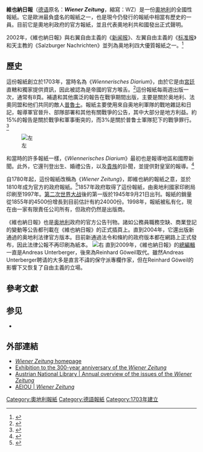 {{Infobox newspaper|name=Wiener Zeitung|image=1799 Wiener Zeitung.PNG|image_size=200px|caption=1799年5月21日的維也納日報，內容報導奧地利與法國在瑞士發生的戰鬥|type=日報|format=[[大報|大報]]|foundation=1703|owners=[[奧地利共和國|奧地利共和國]]|headquarters=[[維也納|維也納]]|editor=Walter Hämmerle<ref>{{cite web|url=https://www.wienerzeitung.at/unternehmen/english/2000193-Media-organisation-and-official-publication-of-the-Republic-of-Austria.html |title=Media organisation and official publication of the Republic of Austria|publisher=Wiener Zeitung |date=2020-03-03|language=en }}</ref>|website=[https://www.wienerzeitung.at/ www.wienerzeitung.at]|logo=Logo Wiener Zeitung Bundesadler.SVG}}'''維也納日報'''（[[德语|德语]]原名：'''''Wiener Zeitung'''''，縮寫：WZ）是一份[[奥地利|奧地利]]的全國性報紙。它是歐洲最負盛名的報紙之一，也是現今仍發行的報紙中相當有歷史的一員。目前它是奧地利政府的官方報紙，並且代表奧地利共和國發出正式聲明。

2002年，《維也納日報》與右翼自由主義的《[[新闻报_(奥地利)|新闻报]]》、左翼自由主義的《[[标准报|标准报]]》和天主教的《Salzburger Nachrichten》並列為奥地利四大優質報紙之一。<ref>{{Cite web|title=The Austrian media landscape:  Mass-production of public images of science and technology|url=http://www.univie.ac.at/virusss/OPUSReport/Media%20Chapters/Media_Au.htm|accessdate=2015-01-01|author=Ulrike Felt|date=June 2003|work=OPUS Report|archiveurl=https://web.archive.org/web/20131013081452/http://www.univie.ac.at/virusss/OPUSReport/Media%20Chapters/Media_Au.htm|archivedate=2013-10-13}}</ref>

== 歷史 ==
這份報紙創立於1703年，當時名為《''Wiennerisches Diarium''》，由於它是由[[奥地利皇帝|宮廷]]直轄和獨家提供資訊，因此被認為是帝國的官方喉舌。<ref>{{Cite book|title=The Europa World Year Book 2003|url=https://books.google.com/books?id=XLvU9lroRuUC&pg=PA607|accessdate=2015-03-05|date=2003-07-10|publisher=Taylor & Francis|isbn=978-1-85743-227-5|page=607}}</ref>這份報紙每兩週出版一次，通常有8頁。補遺和其他廣泛的報告在戰爭期間出版，主要是關於奥地利、法奧同盟和他们共同的敵人[[普魯士|普魯士]]。報紙主要使用來自奥地利軍隊的戰地雜誌和日記，報導軍官晉升、部隊部署和其他有關戰爭的公告，其中大部分是地方利益。約15%的報告是關於戰爭和軍事衝突的，而3%是關於普鲁士軍隊犯下的戰爭罪行。<ref name="war">{{Cite book|title=Selling War: The Role of Mass Media in Hostile Conflicts From World War I to the 'War on Terror'|publisher=University of Chicago Press|page=20}}</ref>

[[File:Wiener_Zeitung_Wiedner_Gürtel_10.jpg|左]]

和當時的許多報紙一樣，《''Wiennerisches Diarium''》最初也是報導地區和國際新聞。此外，它還刊登出生、婚禮公告，以及[[貴族|貴族]]的訃聞，並提供對皇室的報導。<ref name="war">{{Cite book|title=Selling War: The Role of Mass Media in Hostile Conflicts From World War I to the 'War on Terror'|publisher=University of Chicago Press|page=20}}</ref>

自1780年起，這份報紙改稱為《''Wiener Zeitung''》，即維也納的報紙之意，並於1810年成为官方的政府報紙。<ref>{{Cite web|title=The Austrian media landscape|url=http://www.wieninternational.at/en/content/the-austrian-media-landscape-en|accessdate=2013-10-07|work=Wien International|archiveurl=https://web.archive.org/web/20131014061900/http://www.wieninternational.at/en/content/the-austrian-media-landscape-en|archivedate=2013-10-14}}</ref>1857年政府取得了這份報紙，由奥地利國家印刷局印刷至1997年。[[第二次世界大战|第二次世界大战]]後的第一版於1945年9月21日出刊。報紙的銷量從1855年的4500份增長到目前估計有約24000份。1998年，報紙被私有化，現在由一家有限責任公司所有，但政府仍然是出版商。

《維也納日報》也是[[奥地利|奥地利]]政府的官方公告刊物。諸如公務員職務空缺、商業登記的變動等公告都刊載在《維也納日報》的正式插頁上。直到2004年，它還出版新通過的奥地利法律官方版本。目前新通過法令和條約的政府版本都在網路上正式發布，因此法律公報不再印刷為紙本。
[[File:1776_Wiennerisches_Diarium_o_Deklaracji_Niepodległości_USA.jpg|右]]
直到2009年，《維也納日報》的[[總編輯|總編輯]]一直是Andreas Unterberger，後來為Reinhard Göweil取代。雖然Andreas Unterberger聘请的大多是直言不諱的保守派專欄作家，但在Reinhard Göweil的影響下又恢复了自由主義的立場。

== 參考文獻 ==
{{Reflist}}

== 参见 ==

* {{Translink|en|List of newspapers in Austria|奥地利报纸列表|奥地利报纸列表}}

== 外部連結 ==
{{commons}}

* [https://www.wienerzeitung.at/ ''Wiener Zeitung'' homepage]
* [http://300.wienerzeitung.at/ Exhibition to the 300-year anniversary of the ''Wiener Zeitung'']
* [http://anno.onb.ac.at/cgi-content/anno?apm=0&aid=wrz&zoom=2 Austrian National Library | Annual overview of the issues of the ''Wiener Zeitung'']
* [http://www.aeiou.at/aeiou.encyclop.w/w648255.htm AEIOU | ''Wiener Zeitung'']
{{German newspaper}}

{{authority control}}
{{DEFAULTSORT:Wiener Zeitung}}

[[Category:奧地利報紙|Category:奧地利報紙]]
[[Category:德語報紙|Category:德語報紙]]
[[Category:1703年建立|Category:1703年建立]]